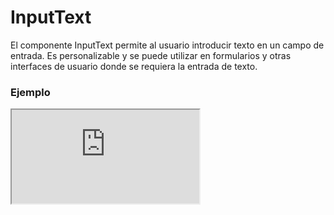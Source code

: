 # InputText

El componente InputText permite al usuario introducir texto en un campo de entrada. Es personalizable y se puede utilizar en formularios y otras interfaces de usuario donde se requiera la entrada de texto.


### Ejemplo

<Iframe
  minHeightIframe="30dvh"
  src="https://fenextjs-component-storybook.vercel.app/iframe.html?args=&id=input-inputtext--index&viewMode=story"
/>

### Importación

Para importar el componente InputText, se puede hacer desde fenextjs

```tsx copy
import { InputText } from "fenextjs";
```

### Parámetros

| Parámetro           | Tipo                                                                                             | Requerido | Default                 | Descripcion                                                                  |
| ------------------- | ------------------------------------------------------------------------------------------------ | --------- | ----------------------- | ---------------------------------------------------------------------------- |
| id                  | any                                                                                              | no        | ''                      | ID del campo de entrada.                                                     |
| name                | any                                                                                              | no        | ''                      | Nombre del campo de entrada.                                                 |
| datalist            | any                                                                                              | no        | undefined               | Nombre del datalist para el campo de entrada.                                |
| validator           | FenextjsValidatorClass                                                                           | no        | undefined               | Clase de validador de Fenextjs para la validación de la entrada.             |
| label               | any                                                                                              | no        | ''                      | Texto de etiqueta que se muestra para el campo de entrada.                   |
| placeholder         | string                                                                                           | no        | ''                      | Texto que se muestra en el campo de entrada cuando está vacío.               |
| placeholderFocus    | string                                                                                           | no        | undefined               | Texto de marcador de posición que se muestra cuando el campo tiene foco.     |
| defaultValue        | string \| undefined \| null                                                                      | no        | undefined               | Valor predeterminado para establecer en el campo de entrada.                 |
| value               | string \| undefined \| null                                                                      | no        | undefined               | Valor a establecer en el campo de entrada.                                   |
| type                | 'text' \| 'search' \| 'tel' \| 'url' \| 'password' \| 'number' \| 'textarea'                     | no        | 'text'                  | Tipo de entrada del campo (texto, número, contraseña, etc.).                 |
| onChange            | function                                                                                         | no        | () =\> \{\}             | Función que se llama cuando cambia el valor de entrada.                      |
| onBlur              | function                                                                                         | no        | () =\> \{\}             | Función que se llama cuando el campo pierde el foco.                         |
| onEnter             | function                                                                                         | no        | () =\> \{\}             | Función que se llama cuando se presiona la tecla Enter.                      |
| onChangeValidate    | function                                                                                         | no        | async (e: string) =\> e | Función para la validación personalizada de la entrada.                      |
| props               | any                                                                                              | no        | undefined               | Propiedades adicionales para pasar al componente de entrada.                 |
| icon                | any                                                                                              | no        | \<\>\</\>               | Icono que se muestra dentro del campo de entrada.                            |
| iconPos             | 'left' \| 'right'                                                                                | no        | 'right'                 | Posición del icono dentro del campo de entrada.                              |
| extraInContentInput | any                                                                                              | no        | \<\>\</\>               | Contenido adicional para mostrar dentro del contenedor del campo de entrada. |
| extraInLabel        | any                                                                                              | no        | \<\>\</\>               | Contenido adicional para mostrar dentro de la etiqueta del campo.            |
| disabled            | boolean                                                                                          | no        | false                   | Indica si el campo de entrada está deshabilitado.                            |
| showIcon            | boolean                                                                                          | no        | true                    | Indica si se debe mostrar el icono en el campo de entrada.                   |
| className           | string                                                                                           | no        | ''                      | Clase CSS para el componente de entrada.                                     |
| error               | ErrorFenextjs                                                                                    | no        | undefined               | Texto de error del campo de entrada.                                         |
| errorWithIsChange   | boolean                                                                                          | no        | true                    | Mostrar error si ha cambiado.                                                |
| optional            | boolean                                                                                          | no        | false                   | Indica si el campo es opcional.                                              |
| optionalText        | string                                                                                           | no        | '(optional)'            | Texto opcional para el campo de entrada.                                     |
| required            | boolean                                                                                          | no        | false                   | Indica si el campo es obligatorio.                                           |
| requiredText        | string                                                                                           | no        | '\*'                    | Texto para indicar que el campo es obligatorio.                              |
| loader              | boolean                                                                                          | no        | false                   | Indica si debe mostrarse un cargador.                                        |
| isChange            | boolean \| undefined                                                                             | no        | undefined               | Indica si el valor ha cambiado.                                              |
| useLoader           | boolean                                                                                          | no        | true                    | Indica si se debe usar el cargador.                                          |
| inputMode           | 'none' \| 'text' \| 'tel' \| 'url' \| 'email' \| 'numeric' \| 'decimal' \| 'search' \| undefined | no        | undefined               | Modo de entrada del campo.                                                   |
| autoComplete        | boolean \| string \| 'off' \| 'on'                                                               | no        | off                     | Indica si se debe habilitar la autocompletación.                             |
| onKeyDown           | function                                                                                         | no        | undefined               | Función para manejar eventos de tecla presionada.                            |
| onWheel             | function                                                                                         | no        | undefined               | Función para manejar eventos de rueda del mouse.                             |
| maxLength           | number                                                                                           | no        | undefined               | Longitud máxima para el campo de entrada.                                    |
| regExp              | RegExp                                                                                           | no        | undefined               | Expresión regular para validar la entrada.                                   |
| regExpReplace       | string                                                                                           | no        | ''                      | Cadena de reemplazo para la expresión regular.                               |
| parseText           | (data: string) =\> string                                                                        | no        | undefined               | Función para analizar el texto de entrada.                                   |
| onChangeEvent       | (e: InputTextChangeEvent) =\> void                                                               | no        | undefined               | Función para manejar el evento de cambio del campo de entrada.               |

### Storybook

Para ver el storybook del componente lo puede hacer con este [link](https://fenextjs-component-storybook.vercel.app/?path=/story/input-inputtext--index)

### Usos

- Básico

```tsx copy
<InputText />
```

- InputText con valor predeterminado

```tsx copy
<InputText defaultValue="Texto de ejemplo" />
```

- InputText con placeholder

```tsx copy
<InputText placeholder="Escribe algo..." />
```

- InputText deshabilitado

```tsx copy
<InputText disabled={true} />
```

- InputText en estado de error

```tsx copy
<InputText
  error={
    new ErrorFenextjs({ code: ErrorCode.ERROR, message: "Campo requerido" })
  }
/>
```

- InputText con autocompletado

```tsx copy
<InputText autoComplete={"on"} />
```

- InputText con expresión regular

```tsx copy
<InputText regExp={/^[a-zA-Z]*$/} regExpReplace="*" />
```

- InputText con evento onKeyDown

```tsx copy
<InputText onKeyDown={(e) => console.log(e.key)} />
```

- InputText con cargador

```tsx copy
<InputText loader={true} />
```
